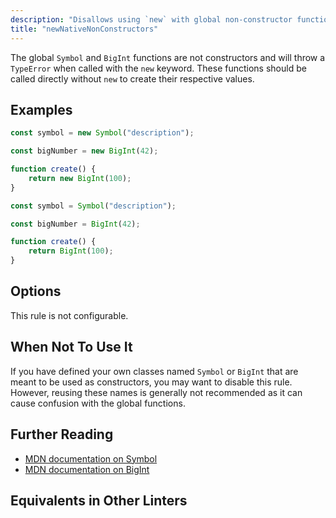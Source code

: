 ```yaml
---
description: "Disallows using `new` with global non-constructor functions like Symbol and BigInt."
title: "newNativeNonConstructors"
---
```



<RuleSummary plugin="ts" rule="newNativeNonConstructors" />

The global `Symbol` and `BigInt` functions are not constructors and will throw a `TypeError` when called with the `new` keyword.
These functions should be called directly without `new` to create their respective values.

## Examples

<Tabs>
<TabItem label="❌ Incorrect">

```ts
const symbol = new Symbol("description");
```

```ts
const bigNumber = new BigInt(42);
```

```ts
function create() {
	return new BigInt(100);
}
```

</TabItem>
<TabItem label="✅ Correct">

```ts
const symbol = Symbol("description");
```

```ts
const bigNumber = BigInt(42);
```

```ts
function create() {
	return BigInt(100);
}
```

</TabItem>
</Tabs>

## Options

This rule is not configurable.

## When Not To Use It

If you have defined your own classes named `Symbol` or `BigInt` that are meant to be used as constructors, you may want to disable this rule.
However, reusing these names is generally not recommended as it can cause confusion with the global functions.

## Further Reading

- [MDN documentation on Symbol](https://developer.mozilla.org/en-US/docs/Web/JavaScript/Reference/Global_Objects/Symbol)
- [MDN documentation on BigInt](https://developer.mozilla.org/en-US/docs/Web/JavaScript/Reference/Global_Objects/BigInt)

## Equivalents in Other Linters

<RuleEquivalents pluginId="ts" ruleId="newNativeNonConstructors" />
